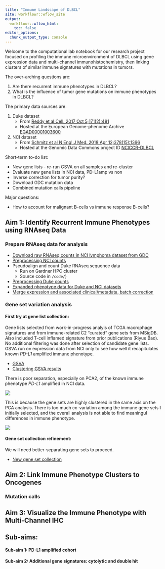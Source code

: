 ```yaml
---
title: "Immune Landscape of DLBCL"
site: workflowr::wflow_site
output:
  workflowr::wflow_html:
    toc: false
editor_options:
  chunk_output_type: console
---
```


Welcome to the computational lab notebook for our research project focused on profiling the immune microenvironment of DLBCL using gene expression data and multi-channel immunohistochemistry, then linking clusters of similar immune signatures with mutations in tumors.

The over-arching questions are:

1. Are there recurrent immune phenotypes in DLBCL?
2. What is the influence of tumor gene mutations on immune phenotypes in DLBCL?

The primary data sources are:

1. Duke dataset
    * From [Reddy et al Cell. 2017 Oct 5;171(2):481](https://www.ncbi.nlm.nih.gov/pubmed/28985567)
    * Hosted at the European Genome-phenome Archive [EGAD00001003600](https://www.ebi.ac.uk/ega/datasets/EGAD00001003600)
2. NCI dataset 
    * From [Schmitz et al N Engl J Med. 2018 Apr 12;378(15):1396](https://www.ncbi.nlm.nih.gov/pubmed/?term=29641966)  
    * Hosted at the Genomic Data Commons project ID [NCICCR-DLBCL](https://portal.gdc.cancer.gov/projects/NCICCR-DLBCL)

Short-term to-do list:

* New gene lists - re-run GSVA on all samples and re-cluster
* Evaluate new gene lists in NCI data, PD-L1amp vs non
* Inverse correction for tumor purity?
* Download GDC mutation data
* Combined mutation calls pipeline

Major questions:

* How to account for malignant B-cells vs immune response B-cells?

## Aim 1: Identify Recurrent Immune Phenotypes using RNAseq Data

### Prepare RNAseq data for analysis

* [Download raw RNAseq counts in NCI lymphoma dataset from GDC](gdc_download.html)
* [Preprocessing NCI counts](preprocessing_count_data.html)
* Pseudoalign and count Duke RNAseq sequence data
  * Run on Gardner HPC cluster
  * Source code in `/code/`)
* [Preprocessing Duke counts](dukedata.html)
* [Expanded phenotype data for Duke and NCI datasets](ext_pheno.html)
* [Merge expression and associated clinical/metadata, batch correction](merge.html)

### Gene set variation analysis

#### First try at gene list collection:

Gene lists selected from work-in-progress analyis of TCGA macrophage signatures and from immune-related C2 "curated" gene sets from MSigDB. Also included T-cell inflamed signature from prior publications (Riyue Bao). No additional filtering was done after selection of candidate gene lists. GSVA run on expression data from NCI only to see how well it recapitulates known _PD-L1_ amplified immune phenotype.

* [GSVA](enrichment.html)
* [Clustering GSVA results](clustering_enrichment_scores.html)

There is poor separation, especially on PCA2, of the known immune phenotype _PD-L1_ amplified in NCI data.

![](assets/first_gsva_pca_samples.png)

This is because the gene sets are highly clustered in the same axis on the PCA analysis. There is too much co-variation among the immune gene sets I initially selected, and the overall analysis is not able to find meaningul differences in immune phenotype.

![](assets/first_gsva_pca_variables.png)

#### Gene set collection refinement:

We will need better-separating gene sets to proceed.

* [New gene set collection](newgs.html)

## Aim 2: Link Immune Phenotype Clusters to Oncogenes

### Mutation calls

## Aim 3: Visualize the Immune Phenotype with Multi-Channel IHC

## Sub-aims:

#### Sub-aim 1: PD-L1 amplified cohort

#### Sub-aim 2: Additional gene signatures: cytolytic and double hit
